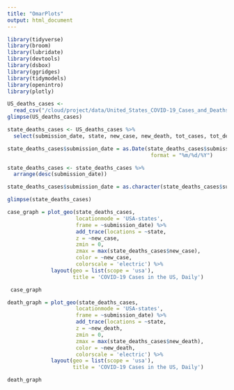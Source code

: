 ```yaml
---
title: "OmarPlots"
output: html_document
---
```


```r
library(tidyverse)
library(broom)
library(lubridate)
library(devtools)
library(dsbox)
library(ggridges)
library(tidymodels)
library(openintro)
library(plotly)
```

```r
US_deaths_cases <- 
  read_csv("/cloud/project/data/United_States_COVID-19_Cases_and_Deaths_by_State_over_Time.csv")
glimpse(US_deaths_cases)
```

```r
state_deaths_cases <- US_deaths_cases %>%
  select(submission_date, state, new_case, new_death, tot_cases, tot_death)

state_deaths_cases$submission_date = as.Date(state_deaths_cases$submission_date,
                                              format = "%m/%d/%Y")

state_deaths_cases <- state_deaths_cases %>%
  arrange(desc(submission_date))

state_deaths_cases$submission_date = as.character(state_deaths_cases$submission_date)

glimpse(state_deaths_cases)
```

```r
case_graph = plot_geo(state_deaths_cases,
                      locationmode = 'USA-states',
                      frame = ~submission_date) %>%
                      add_trace(locations = ~state,
                      z = ~new_case,
                      zmin = 0,
                      zmax = max(state_deaths_cases$new_case),
                      color = ~new_case,
                      colorscale = 'electric') %>%
              layout(geo = list(scope = 'usa'),
                     title = 'COVID-19 Cases in the US, Daily')

 case_graph
```

```r
death_graph = plot_geo(state_deaths_cases,
                      locationmode = 'USA-states',
                      frame = ~submission_date) %>%
                      add_trace(locations = ~state,
                      z = ~new_death,
                      zmin = 0,
                      zmax = max(state_deaths_cases$new_death),
                      color = ~new_death,
                      colorscale = 'electric') %>%
              layout(geo = list(scope = 'usa'),
                     title = 'COVID-19 Cases in the US, Daily')

death_graph
```